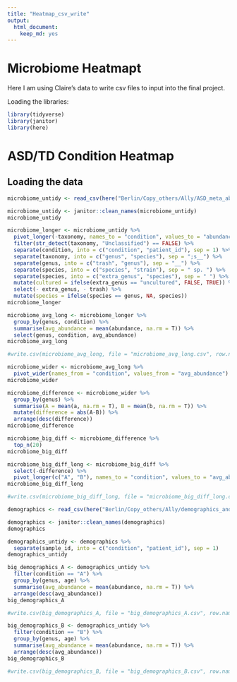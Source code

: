 ```yaml
---
title: "Heatmap_csv_write"
output: 
  html_document: 
    keep_md: yes
---
```

# Microbiome Heatmapt
Here I am using Claire's data to write csv files to input into the final project.

Loading the libraries:
```r
library(tidyverse)
library(janitor)
library(here)
```

# ASD/TD Condition Heatmap
## Loading the data
```r
microbiome_untidy <- read_csv(here("Berlin/Copy_others/Ally/ASD_meta_abundance_2 copy.csv"))
```
```r
microbiome_untidy <- janitor::clean_names(microbiome_untidy)
microbiome_untidy
```
```r
microbiome_longer <- microbiome_untidy %>% 
  pivot_longer(-taxonomy, names_to = "condition", values_to = "abundance")%>% 
  filter(str_detect(taxonomy, "Unclassified") == FALSE) %>% 
  separate(condition, into = c("condition", "patient_id"), sep = 1) %>%
  separate(taxonomy, into = c("genus", "species"), sep = ";s__") %>% 
  separate(genus, into = c("trash", "genus"), sep = "__") %>% 
  separate(species, into = c("species", "strain"), sep = " sp. ") %>%
  separate(species, into = c("extra_genus", "species"), sep = " ") %>% 
  mutate(cultured = ifelse(extra_genus == "uncultured", FALSE, TRUE)) %>% 
  select(- extra_genus, - trash) %>% 
  mutate(species = ifelse(species == genus, NA, species))
microbiome_longer
```

```r
microbiome_avg_long <- microbiome_longer %>% 
  group_by(genus, condition) %>% 
  summarise(avg_abundance = mean(abundance, na.rm = T)) %>% 
  select(genus, condition, avg_abundance)
microbiome_avg_long
```
```r
#write.csv(microbiome_avg_long, file = "microbiome_avg_long.csv", row.names = FALSE)
```

```r
microbiome_wider <- microbiome_avg_long %>% 
  pivot_wider(names_from = "condition", values_from = "avg_abundance")
microbiome_wider
```
```r
microbiome_difference <- microbiome_wider %>% 
  group_by(genus) %>% 
  summarise(A = mean(a, na.rm = T), B = mean(b, na.rm = T)) %>% 
  mutate(difference = abs(A-B)) %>% 
  arrange(desc(difference))
microbiome_difference
```
```r
microbiome_big_diff <- microbiome_difference %>%
  top_n(20)
microbiome_big_diff
```
```r
microbiome_big_diff_long <- microbiome_big_diff %>% 
  select(-difference) %>% 
  pivot_longer(c("A", "B"), names_to = "condition", values_to = "avg_abundance")
microbiome_big_diff_long
```
```r
#write.csv(microbiome_big_diff_long, file = "microbiome_big_diff_long.csv", row.names = FALSE)
```

```r
demographics <- read_csv(here("Berlin/Copy_others/Ally/demographics_and_abundance copy.csv"))
```
```r
demographics <- janitor::clean_names(demographics)
demographics
```
```r
demographics_untidy <- demographics %>%
  separate(sample_id, into = c("condition", "patient_id"), sep = 1)
demographics_untidy
```
```r
big_demographics_A <- demographics_untidy %>%
  filter(condition == "A") %>% 
  group_by(genus, age) %>% 
  summarise(avg_abundance = mean(abundance, na.rm = T)) %>% 
  arrange(desc(avg_abundance))
big_demographics_A
```
```r
#write.csv(big_demographics_A, file = "big_demographics_A.csv", row.names = FALSE)
```

```r
big_demographics_B <- demographics_untidy %>%
  filter(condition == "B") %>% 
  group_by(genus, age) %>% 
  summarise(avg_abundance = mean(abundance, na.rm = T)) %>% 
  arrange(desc(avg_abundance))
big_demographics_B
```
```r
#write.csv(big_demographics_B, file = "big_demographics_B.csv", row.names = FALSE)
```

